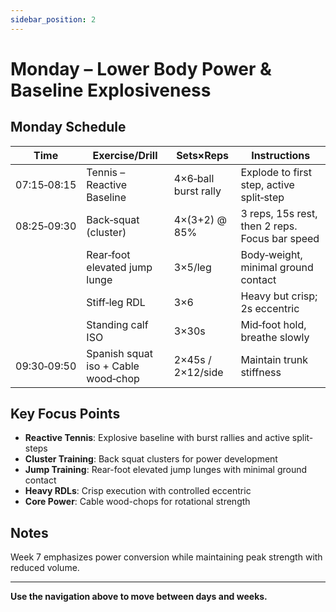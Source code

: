 ```yaml
---
sidebar_position: 2
---
```



<WorkoutNav weekNumber={7} />

# Monday – Lower Body Power & Baseline Explosiveness

## Monday Schedule

| Time | Exercise/Drill | Sets×Reps | Instructions |
|------|---------------|-----------|--------------|
| 07:15‑08:15 | Tennis – Reactive Baseline | 4×6‑ball burst rally | Explode to first step, active split‑step |
| 08:25‑09:30 | Back‑squat (cluster) | 4×(3+2) @ 85% | 3 reps, 15s rest, then 2 reps. Focus bar speed |
| | Rear‑foot elevated jump lunge | 3×5/leg | Body‑weight, minimal ground contact |
| | Stiff‑leg RDL | 3×6 | Heavy but crisp; 2s eccentric |
| | Standing calf ISO | 3×30s | Mid‑foot hold, breathe slowly |
| 09:30‑09:50 | Spanish squat iso + Cable wood‑chop | 2×45s / 2×12/side | Maintain trunk stiffness |

## Key Focus Points

- **Reactive Tennis**: Explosive baseline with burst rallies and active split-steps
- **Cluster Training**: Back squat clusters for power development
- **Jump Training**: Rear-foot elevated jump lunges with minimal ground contact
- **Heavy RDLs**: Crisp execution with controlled eccentric
- **Core Power**: Cable wood-chops for rotational strength

## Notes

Week 7 emphasizes power conversion while maintaining peak strength with reduced volume.

---

**Use the navigation above to move between days and weeks.**
